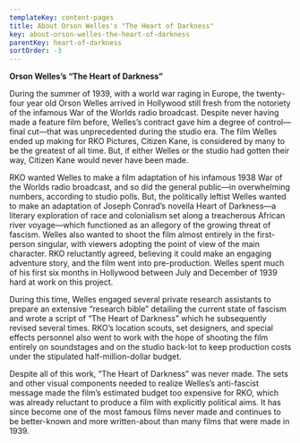 ```yaml
---
templateKey: content-pages
title: About Orson Welles's "The Heart of Darkness"
key: about-orson-welles-the-heart-of-darkness
parentKey: heart-of-darkness
sortOrder: -3
---
```

**Orson Welles’s “The Heart of Darkness”**

During the summer of 1939, with a world war raging in Europe, the twenty-four year old Orson Welles arrived in Hollywood still fresh from the notoriety of the infamous War of the Worlds radio broadcast. Despite never having made a feature film before, Welles’s contract gave him a degree of control—final cut—that was unprecedented during the studio era. The film Welles ended up making for RKO Pictures, Citizen Kane, is considered by many to be the greatest of all time. But, if either Welles or the studio had gotten their way, Citizen Kane would never have been made.



RKO wanted Welles to make a film adaptation of his infamous 1938 War of the Worlds radio broadcast, and so did the general public—in overwhelming numbers, according to studio polls. But, the politically leftist Welles wanted to make an adaptation of Joseph Conrad’s novella Heart of Darkness—a literary exploration of race and colonialism set along a treacherous African river voyage—which functioned as an allegory of the growing threat of fascism. Welles also wanted to shoot the film almost entirely in the first-person singular, with viewers adopting the point of view of the main character. RKO reluctantly agreed, believing it could make an engaging adventure story, and the film went into pre-production. Welles spent much of his first six months in Hollywood between July and December of 1939 hard at work on this project.



During this time, Welles engaged several private research assistants to prepare an extensive “research bible” detailing the current state of fascism and wrote a script of “The Heart of Darkness” which he subsequently revised several times. RKO’s location scouts, set designers, and special effects personnel also went to work with the hope of shooting the film entirely on soundstages and on the studio back-lot to keep production costs under the stipulated half-million-dollar budget.



Despite all of this work, “The Heart of Darkness” was never made. The sets and other visual components needed to realize Welles’s anti-fascist message made the film’s estimated budget too expensive for RKO, which was already reluctant to produce a film with explicitly political aims. It has since become one of the most famous films never made and continues to be better-known and more written-about than many films that were made in 1939.
